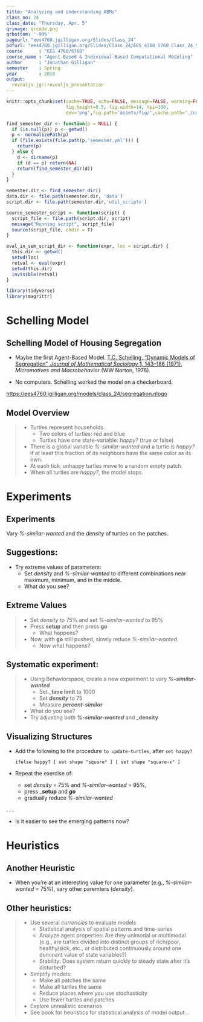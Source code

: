 ```yaml
---
title: "Analyzing and Understanding ABMs"
class_no: 24
class_date: "Thursday, Apr. 5"
qrimage: qrcode.png
qrbottom: '-90%'
pageurl: "ees4760.jgilligan.org/Slides/Class_24"
pdfurl: "ees4760.jgilligan.org/Slides/Class_24/EES_4760_5760_Class_24_Slides.pdf"
course      : "EES 4760/5760"
course_name : "Agent-Based & Individual-Based Computational Modeling"
author      : "Jonathan Gilligan"
semester    : Spring
year        : 2018
output:
  revealjs.jg::revealjs_presentation
---
```

```r
knitr::opts_chunk$set(cache=TRUE, echo=FALSE, message=FALSE, warming=FALSE,
                      fig.height=8.5, fig.width=14, dpi=100,
                      dev='png',fig.path='assets/fig/',cache.path='./cache/')

find_semester_dir <- function(p = NULL) {
  if (is.null(p)) p <- getwd()
  p <- normalizePath(p)
  if (file.exists(file.path(p,'semester.yml'))) {
    return(p)
  } else {
    d <- dirname(p)
    if (d == p) return(NA)
    return(find_semester_dir(d))
  }
}

semester.dir <- find_semester_dir()
data.dir <- file.path(semester.dir, 'data')
script.dir <- file.path(semester.dir,'util_scripts')

source_semester_script <- function(script) {
  script_file <- file.path(script.dir, script)
  message("Running script", script_file)
  source(script_file, chdir = T)
}

eval_in_sem_script_dir <- function(expr, loc = script.dir) {
  this.dir <- getwd()
  setwd(loc)
  retval <- eval(expr)
  setwd(this.dir)
  invisible(retval)
}

library(tidyverse)
library(magrittr)
```
# Schelling Model {#schelling-sec data-transition="fade-out" data-state="skip_slide"}

## Schelling Model of Housing Segregation {#schelling data-transition="fade-in"}

* Maybe the first Agent-Based Model.  [T.C. Schelling, "Dynamic Models of Segregation", _Journal of Mathematical Sociology_ **1**, 143--186 (1971)](https://www.uzh.ch/cmsssl/suz/dam/jcr:ffffffff-fad3-547b-ffff-ffff9a867c99/09.27-schelling-71.pdf), _Micromotives and Macrobehavior_ (WW Norton, 1978).

* No computers. Schelling worked the model on a checkerboard.


<https://ees4760.jgilligan.org/models/class_24/segregation.nlogo>{style="text-size:80%;"}

## Model Overview

> * Turtles represent households. 
>   * Two colors of turtles: red and blue
>   * Turtles have one state-variable: _happy?_ (true or false)
> * There is a global variable _%-similar-wanted_ and a turtle is _happy?_ if 
    at least this fraction of its neighbors have the same color as its own.
> * At each tick, unhappy turtles move to a random empty patch.
> * When all turtles are _happy?_, the model stops.


# Experiments  {#experiment-sec data-transition="fade-out" data-state="skip_slide"}

## Experiments  {#experiment data-transition="fade-in"}

Vary _%-similar-wanted_ and the _density_ of turtles on the patches.

## Suggestions:

* Try extreme values of parameters:
  * Set _density_ and _%-similar-wanted_ to different combinations near 
    maximum, minimum, and in the middle.
  * What do you see?

## Extreme Values

> * Set _density_ to 75% and set _%-similar-wanted_ to 95%
> * Press __setup__ and then press __go__
>   * What happens?
> * Now, with __go__ still pushed, slowly reduce _%-similar-wanted_.
>   * Now what happens?

## Systematic experiment:

> * Using Behaviorspace, create a new experiment to vary ___%-similar-wanted___
>   * Set ___time limit__ to 1000
>   * Set ___density___ to 75
>   * Measure ___percent-similar___
> * What do you see?
> * Try adjusting both ___%-similar-wanted___ and ___density__


## Visualizing Structures

* Add the following to the procedure `to update-turtles`, after `set happy?`

  ```
  ifelse happy? [ set shape "square" ] [ set shape "square-x" ]
  ```

* Repeat the exercise of:
  * set _density_ = 75% and _%-similar-wanted_ = 95%, 
  * press ___setup__ and ___go___
  * gradually reduce _%-similar-wanted_

. . .

* Is it easier to see the emerging patterns now?


# Heuristics {#heuristic-sec data-transition="fade-out" data-state="skip_slide"}

## Another Heuristic {#heuristics data-transition="fade-in"}

* When you're at an interesting value for one parameter (e.g., _%-similar-wanted_ = 75%),
  vary other paremters (_density_).

## Other heuristics:

> * Use several _currencies_ to evaluate models
>   * Statistical analysis of spatial patterns and time-series
>   * Analyze agent properties: Are they unimodal or multimodal 
      (e.g., are turtles divided into distinct groups of rich/poor, healthy/sick, etc.,
      or distributed continuously around one dominant value of state variables?)
>   * Stability: Does system return quickly to steady state after it's disturbed?
> * Simplify models: 
>   * Make all patches the same
>   * Make all turtles the same
>   * Reduce places where you use stochasticity
>   * Use fewer turtles and patches
> * Explore unrealistic scenarios
> * See book for heuristics for statistical analysis of model output...

